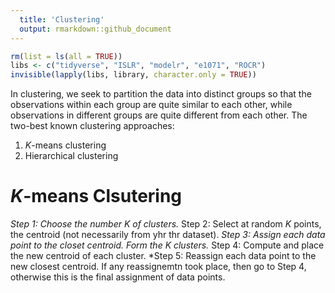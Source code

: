 ```yaml
---
  title: 'Clustering'
  output: rmarkdown::github_document
---
```


  ```r
rm(list = ls(all = TRUE))
libs <- c("tidyverse", "ISLR", "modelr", "e1071", "ROCR")
invisible(lapply(libs, library, character.only = TRUE))
```

In clustering, we seek to partition the data into distinct groups so that the observations within each group are quite similar to each other, while observations in different groups are quite different from each other. The two-best known clustering approaches:

1. $K$-means clustering
2. Hierarchical clustering

# $K$-means Clsutering

*Step 1: Choose the number $K$ of clusters.
*Step 2: Select at random $K$ points, the centroid (not necessarily from yhr thr dataset).
*Step 3: Assign each data point to the closet centroid. Form the $K$ clusters.
*Step 4: Compute and place the new centroid of each cluster.
*Step 5: Reassign each data point to the new closest centroid. If any reassignemtn took place, then go to Step 4, otherwise this is the final assignment of data points.


